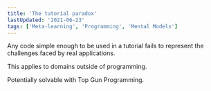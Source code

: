 ```yaml
---
title: 'The tutorial paradox'
lastUpdated: '2021-06-23'
tags: ['Meta-learning', 'Programming', 'Mental Models']
---
```


Any code simple enough to be used in a tutorial fails to represent the
challenges faced by real applications.

This applies to domains outside of programming.

Potentially solvable with <Link to="/top-gun">Top Gun
Programming</Link>.
